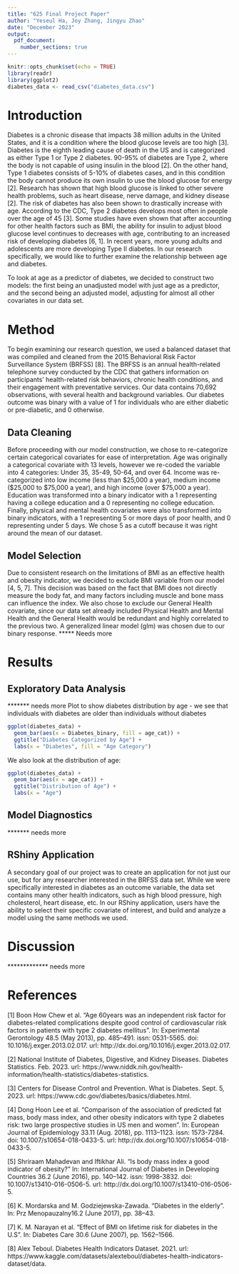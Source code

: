 ```yaml
---
title: "625 Final Project Paper"
author: "Yeseul Ha, Joy Zhang, Jingyu Zhao"
date: "December 2023"
output: 
  pdf_document:
    number_sections: true
---
```


```r
knitr::opts_chunk$set(echo = TRUE)
library(readr)
library(ggplot2)
diabetes_data <- read_csv("diabetes_data.csv")
```

# Introduction
Diabetes is a chronic disease that impacts 38 million adults in the United States, and it is a condition where the blood glucose levels are too high [3]. Diabetes is the eighth leading cause of death in the US and is categorized as either Type 1 or Type 2 diabetes. 90-95% of diabetes are Type 2, where the body is not capable of using insulin in the blood [2]. On the other hand, Type 1 diabetes consists of 5-10% of diabetes cases, and in this condition the body cannot produce its own insulin to use the blood glucose for energy [2]. Research has shown that high blood glucose is linked to other severe health problems, such as heart disease, nerve damage, and kidney disease [2]. The risk of diabetes has also been shown to drastically increase with age. According to the CDC, Type 2 diabetes develops most often in people over the age of 45 [3]. Some studies have even shown that after accounting for other health factors such as BMI, the ability for insulin to adjust blood glucose level continues to decreases with age, contributing to an increased risk of developing diabetes [6, 1]. In recent years, more young adults and adolescents are more developing Type II diabetes. In our research specifically, we would like to further examine the relationship between age and diabetes. 

To look at age as a predictor of diabetes, we decided to construct two models: the first being an unadjusted model with just age as a predictor, and the second being an adjusted model, adjusting for almost all other covariates in our data set. 

# Method
To begin examining our research question, we used a balanced dataset that was compiled and cleaned from the 2015 Behavioral Risk Factor Surveillance System (BRFSS) [8]. The BRFSS is an annual health-related telephone survey conducted by the CDC that gathers information on participants' health-related risk behaviors, chronic health conditions, and their engagement with preventative services. Our data contains 70,692 observations, with several health and background variables. Our diabetes outcome was binary with a value of 1 for individuals who are either diabetic or pre-diabetic, and 0 otherwise. 

## Data Cleaning
Before proceeding with our model construction, we chose to re-categorize certain categorical covariates for ease of interpretation. Age was originally a categorical covariate with 13 levels, however we re-coded the variable into 4 categories: Under 35, 35-49, 50-64, and over 64. Income was re-categorized into low income (less than \$25,000 a year), medium income (\$25,000 to \$75,000 a year), and high income (over \$75,000 a year). Education was transformed into a binary indicator with a 1 representing having a college education and a 0 representing no college education. Finally, physical and mental health covariates were also transformed into binary indicators, with a 1 representing 5 or more days of poor health, and 0 representing under 5 days. We chose 5 as a cutoff because it was right around the mean of our dataset. 

## Model Selection
Due to consistent research on the limitations of BMI as an effective health and obesity indicator, we decided to exclude BMI variable from our model [4, 5, 7]. This decision was based on the fact that BMI does not directly measure the body fat, and many factors including muscle and bone mass can influence the index. We also chose to exclude our General Health covariate, since our data set already included Physical Health and Mental Health and the General Health would be redundant and highly correlated to the previous two. 
A generalized linear model (glm) was chosen due to our binary response. ***** Needs more 

# Results

## Exploratory Data Analysis

******* needs more
Plot to show diabetes distribution by age - we see that individuals with diabetes are older than individuals without diabetes

```r
ggplot(diabetes_data) + 
  geom_bar(aes(x = Diabetes_binary, fill = age_cat)) + 
  ggtitle("Diabetes Categorized by Age") + 
  labs(x = "Diabetes", fill = "Age Category")
```

We also look at the distribution of age: 

```r
ggplot(diabetes_data) + 
  geom_bar(aes(x = age_cat)) + 
  ggtitle("Distribution of Age") + 
  labs(x = "Age")
```

## Model Diagnostics
******* needs more

## RShiny Application
A secondary goal of our project was to create an application for not just our use, but for any researcher interested in the BRFSS data set. While we were specifically interested in diabetes as an outcome variable, the data set contains many other health indicators, such as high blood pressure, high cholesterol, heart disease, etc. In our RShiny application, users have the ability to select their specific covariate of interest, and build and analyze a model using the same methods we used. 

# Discussion

************* needs more

# References

[1] Boon How Chew et al. “Age 60years was an independent risk factor for diabetes-related complications despite good control of cardiovascular risk factors in patients with type 2 diabetes mellitus”. In: Experimental Gerontology 48.5 (May 2013), pp. 485–491. issn: 0531-5565. doi: 10.1016/j.exger.2013.02.017. url: http://dx.doi.org/10.1016/j.exger.2013.02.017.

[2] National Institute of Diabetes, Digestive, and Kidney Diseases. Diabetes Statistics. Feb. 2023. url: https://www.niddk.nih.gov/health-information/health-statistics/diabetes-statistics.

[3] Centers for Disease Control and Prevention. What is Diabetes. Sept. 5, 2023. url: https://www.cdc.gov/diabetes/basics/diabetes.html.

[4] Dong Hoon Lee et al. “Comparison of the association of predicted fat mass, body mass index, and other obesity indicators with type 2 diabetes risk: two large prospective studies in US men and women”. In: European Journal of Epidemiology 33.11 (Aug. 2018), pp. 1113–1123. issn: 1573-7284. doi: 10.1007/s10654-018-0433-5. url: http://dx.doi.org/10.1007/s10654-018-0433-5.

[5] Shriraam Mahadevan and Iftikhar Ali. “Is body mass index a good indicator of obesity?” In: International Journal of Diabetes in Developing Countries 36.2 (June 2016), pp. 140–142. issn: 1998-3832. doi: 10.1007/s13410-016-0506-5. url: http://dx.doi.org/10.1007/s13410-016-0506-5.

[6] K. Mordarska and M. Godziejewska-Zawada. “Diabetes in the elderly”. In: Prz Menopauzalny16.2 (June 2017), pp. 38–43.

[7] K. M. Narayan et al. “Effect of BMI on lifetime risk for diabetes in the U.S”. In: Diabetes Care 30.6 (June 2007), pp. 1562–1566.

[8] Alex Teboul. Diabetes Health Indicators Dataset. 2021. url: https://www.kaggle.com/datasets/alexteboul/diabetes-health-indicators-dataset/data.


